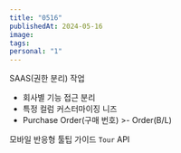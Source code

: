```yaml
---
title: "0516"
publishedAt: 2024-05-16
image: 
tags: 
personal: "1"
---
```


SAAS(권한 분리) 작업
- 회사별 기능 접근 분리
- 특정 컬럼 커스터마이징 니즈
- Purchase Order(구매 번호) >- Order(B/L)

모바일 반응형
툴팁 가이드 `Tour` API